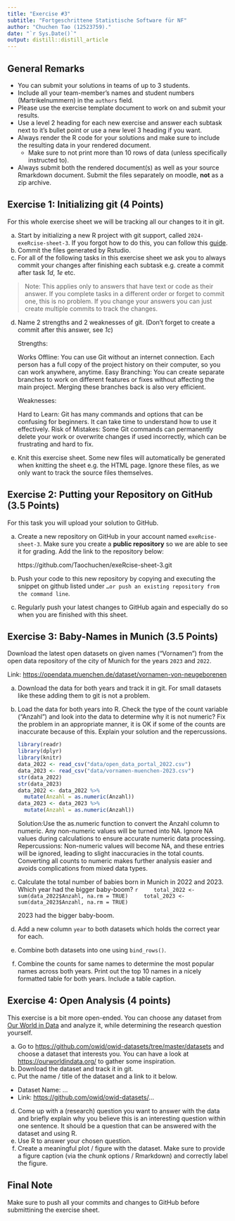 ```yaml
---
title: "Exercise #3"
subtitle: "Fortgeschrittene Statistische Software für NF"
author: "Chuchen Tao (12523759)."
date: "`r Sys.Date()`"
output: distill::distill_article
---
```


## General Remarks

-   You can submit your solutions in teams of up to 3 students.
-   Include all your team-member's names and student numbers
    (Martrikelnummern) in the `authors` field.
-   Please use the exercise template document to work on and submit your
    results.
-   Use a level 2 heading for each new exercise and answer each subtask
    next to it's bullet point or use a new level 3 heading if you want.
-   Always render the R code for your solutions and make sure to include
    the resulting data in your rendered document.
    -   Make sure to not print more than 10 rows of data (unless
        specifically instructed to).
-   Always submit both the rendered document(s) as well as your source
    Rmarkdown document. Submit the files separately on moodle, **not**
    as a zip archive.

## Exercise 1: Initializing git (4 Points)

For this whole exercise sheet we will be tracking all our changes to it
in git.

a)  Start by initializing a new R project with git support, called
    `2024-exeRcise-sheet-3`. If you forgot how to do this, you can
    follow this
    [guide](https://malikaihle.github.io/Introduction-RStudio-Git-GitHub/rstudio_project.html).
b)  Commit the files generated by Rstudio.
c)  For all of the following tasks in this exercise sheet we ask you to
    always commit your changes after finishing each subtask e.g. create
    a commit after task *1d*, *1e* etc.

> Note: This applies only to answers that have text or code as their
> answer. If you complete tasks in a different order or forget to commit
> one, this is no problem. If you change your answers you can just
> create multiple commits to track the changes.

d)  Name 2 strengths and 2 weaknesses of git. (Don't forget to create a
    commit after this answer, see *1c*)
    
    Strengths:

    Works Offline: You can use Git without an internet connection. Each person 
                   has a full copy of the project history on their computer, so 
                   you can work anywhere, anytime.
    Easy Branching: You can create separate branches to work on different 
                   features or fixes without affecting the main project. Merging
                   these branches back is also very efficient.
    
    Weaknesses:

    Hard to Learn: Git has many commands and options that can be confusing for 
                   beginners. It can take time to understand how to use it 
                   effectively.
    Risk of Mistakes: Some Git commands can permanently delete your work or 
                      overwrite changes if used incorrectly, which can be 
                      frustrating and hard to fix.
e)  Knit this exercise sheet. Some new files will automatically be
    generated when knitting the sheet e.g. the HTML page. Ignore these
    files, as we only want to track the source files themselves.

## Exercise 2: Putting your Repository on GitHub (3.5 Points)

For this task you will upload your solution to GitHub.

a)  Create a new repository on GitHub in your account named
    `exeRcise-sheet-3`. Make sure you create a **public repository** so
    we are able to see it for grading. Add the link to the repository
    below:
    
    https://github.com/Taochuchen/exeRcise-sheet-3.git
    
b)  Push your code to this new repository by copying and executing the
    snippet on github listed under
    `…or push an existing repository from the command line`.
c)  Regularly push your latest changes to GitHub again and especially do
    so when you are finished with this sheet.

## Exercise 3: Baby-Names in Munich (3.5 Points)

Download the latest open datasets on given names ("Vornamen") from the
open data repository of the city of Munich for the years `2023` and
`2022`.

Link: <https://opendata.muenchen.de/dataset/vornamen-von-neugeborenen>

a)  Download the data for both years and track it in git. For small
    datasets like these adding them to git is not a problem.

b)  Load the data for both years into R. Check the type of the count
    variable ("Anzahl") and look into the data to determine why it is
    not numeric? Fix the problem in an appropriate manner, it is OK if
    some of the counts are inaccurate because of this. Explain your
    solution and the repercussions.
    
    ```r
    library(readr)
    library(dplyr)
    library(knitr)
    data_2022 <- read_csv("data/open_data_portal_2022.csv")
    data_2023 <- read_csv("data/vornamen-muenchen-2023.csv")
    str(data_2022)
    str(data_2023)
    data_2022 <- data_2022 %>%
      mutate(Anzahl = as.numeric(Anzahl))
    data_2023 <- data_2023 %>%
      mutate(Anzahl = as.numeric(Anzahl))
    ```
   
    Solution:Use the as.numeric function to convert the Anzahl column to 
             numeric. Any non-numeric values will be turned into NA. Ignore NA 
             values during calculations to ensure accurate numeric data 
             processing.
    Repercussions: Non-numeric values will become NA, and these entries will be 
                   ignored, leading to slight inaccuracies in the total counts.
                   Converting all counts to numeric makes further analysis 
                   easier and avoids complications from mixed data types.



c)  Calculate the total number of babies born in Munich in 2022
    and 2023. Which year had the bigger baby-boom?
    ```r
    total_2022 <- sum(data_2022$Anzahl, na.rm = TRUE)
    total_2023 <- sum(data_2023$Anzahl, na.rm = TRUE)
    ```

    2023 had the bigger baby-boom.
    
d)  Add a new column `year` to both datasets which holds the correct
    year for each.

e)  Combine both datasets into one using `bind_rows()`.

f)  Combine the counts for same names to determine the most popular
    names across both years. Print out the top 10 names in a nicely
    formatted table for both years. Include a table caption.

## Exercise 4: Open Analysis (4 points)

This exercise is a bit more open-ended. You can choose any dataset from
[Our World in Data](https://ourworldindata.org/) and analyze it, while
determining the research question yourself.

a)  Go to <https://github.com/owid/owid-datasets/tree/master/datasets>
    and choose a dataset that interests you. You can have a look at
    <https://ourworldindata.org/> to gather some inspiration.
b)  Download the dataset and track it in git.
c)  Put the name / title of the dataset and a link to it below.

-   Dataset Name: ...
-   Link: <https://github.com/owid/owid-datasets/>...

d)  Come up with a (research) question you want to answer with the data
    and briefly explain why you believe this is an interesting question
    within one sentence. It should be a question that can be answered
    with the dataset and using R.
e)  Use R to answer your chosen question.
f)  Create a meaningful plot / figure with the dataset. Make sure to
    provide a figure caption (via the chunk options / Rmarkdown) and
    correctly label the figure.

## Final Note

Make sure to push all your commits and changes to GitHub before
submittining the exercise sheet.
